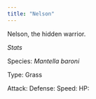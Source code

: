---
title: "Nelson"
---

Nelson, the hidden warrior.


*Stats*

Species: _Mantella baroni_

Type: Grass


Attack:
Defense:
Speed:
HP: 